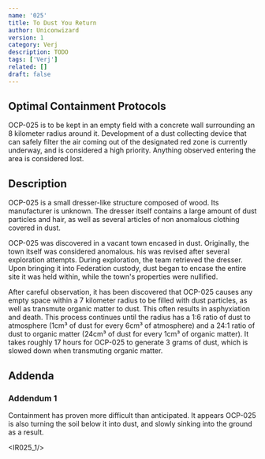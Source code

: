 ```yaml
---
name: '025'
title: To Dust You Return
author: Uniconwizard
version: 1
category: Verj
description: TODO
tags: ['Verj']
related: []
draft: false
---
```


## Optimal Containment Protocols
OCP-025 is to be kept in an empty field with a concrete wall surrounding an 8 kilometer radius around it.
Development of a dust collecting device that can safely filter the air coming out of the designated red zone is currently underway,
and is considered a high priority. Anything observed entering the area is considered lost.

## Description
OCP-025 is a small dresser-like structure composed of wood. Its manufacturer is unknown.
The dresser itself contains a large amount of dust particles and hair, as well as several articles of non anomalous clothing covered in dust.

OCP-025 was discovered in a vacant town encased in dust. Originally, the town itself was considered anomalous. his was revised after several exploration attempts.
During exploration, the team retrieved the dresser.
Upon bringing it into Federation custody, dust began to encase the entire site it was held within, while the town's properties were nullified.

After careful observation, it has been discovered that OCP-025 causes any empty space within a 7 kilometer radius to be filled with dust particles,
as well as transmute organic matter to dust. This often results in asphyxiation and death.
This process continues until the radius has a 1:6 ratio of dust to atmosphere (1cm&sup3; of dust for every 6cm&sup3; of atmosphere)
and a 24:1 ratio of dust to organic matter (24cm&sup3; of dust for every 1cm&sup3; of organic matter).
It takes roughly 17 hours for OCP-025 to generate 3 grams of dust, which is slowed down when transmuting organic matter.


## Addenda
### Addendum 1
Containment has proven more difficult than anticipated. It appears OCP-025 is also turning the soil below it into dust, and slowly sinking into the ground as a result.

<IR025_1/>
